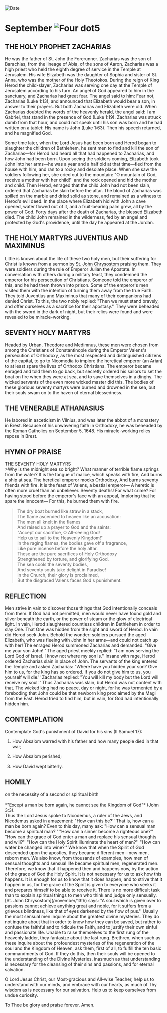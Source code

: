 
<RunningHead />
<Image src="/title-imprint.png" height={68} width={50} alt="Date" className="title-imprint"/>

# <div id="date">September <Image className="four-dot" src="/four-dot.png" height={15} width={15} alt="Four dot" />5</div>

## THE HOLY PROPHET ZACHARIAS

He was the father of St. John the Forerunner. Zacharias was the son of Barachias, from the lineage of Abia, of the sons of Aaron. Zacharias was a high priest who held the eighth degree of service in the Temple at Jerusalem. His wife Elizabeth was the daughter of Sophia and sister of St. Anna, who was the mother of the Holy Theotokos. During the reign of King Herod the child-slayer, Zacharias was serving one day at the Temple of Jerusalem according to his turn. An angel of God appeared to him in the sanctuary, and Zacharias had great fear. The angel said to him: Fear not, Zacharias (Luke 1:13), and announced that Elizabeth would bear a son, in answer to their prayers. But both Zacharias and Elizabeth were old. When Zacharias doubted the words of the heavenly herald, the angel said: I am Gabriel, that stand in the presence of God (Luke 1:19). Zacharias was struck dumb from that hour, and could not speak until his son was born and he had written on a tablet: His name is John (Luke 1:63). Then his speech returned, and he magnified God.

Some time later, when the Lord Jesus had been born and Herod began to slaughter the children of Bethlehem, he sent men to find and kill the son of Zacharias—for Herod had heard all that had happened to Zacharias, and how John had been born. Upon seeing the soldiers coming, Elizabeth took John into her arms—he was a year and a half old at that time—fled from the house with him, and ran to a rocky and desolate place. When she saw the soldiers following her, she cried out to the mountain: "O mountain of God, receive a mother with her child!'' and the rock opened and hid the mother and child. Then Herod, enraged that the child John had not been slain, ordered that Zacharias be slain before the altar. The blood of Zacharias was spilled on the marble and dried solid as stone, and remained as a witness to Herod's evil deed. In the place where Elizabeth hid with John a cave opened, water flowed out of it, and a fruit-bearing palm grew, all by the power of God. Forty days after the death of Zacharias, the blessed Elizabeth died. The child John remained in the wilderness, fed by an angel and protected by God's providence, until the day he appeared at the Jordan.

## THE HOLY MARTYRS JUVENTIUS AND MAXIMINUS

Little is known about the life of these two holy men, but their suffering for Christ is known from a sermon by [St. John Chrysostom](/november/13th) praising them. They were soldiers during the rule of Emperor Julian the Apostate. In conversation with others during a military feast, they condemned the emperor for his persecution of Christians. Someone told the emperor of this, and he had them thrown into prison. Some of the emperor's men visited them with the intention of turning them away from the true Faith. They told Juventius and Maximinus that many of their companions had denied Christ. To this, the two nobly replied: "Then we must stand bravely, and offer ourselves as a sacrifice for their apostasy.'' They were beheaded with the sword in the dark of night, but their relics were found and were revealed to be miracle-working.

## SEVENTY HOLY MARTYRS

Headed by Urban, Theodore and Medimnus, these men were chosen from among the Christians of Constantinople during the Emperor Valens's persecution of Orthodoxy, as the most respected and distinguished citizens of the capital, to go to Nicomedia to implore the heretical emperor (an Arian) to at least spare the lives of Orthodox Christians. The emperor became enraged and told them to go back, but secretly ordered his sailors to set the boat on fire when they were at sea, and to save themselves in a dinghy. The wicked servants of the even more wicked master did this. The bodies of these glorious seventy martyrs were burned and drowned in the sea, but their souls swam on to the haven of eternal blessedness.

## THE VENERABLE ATHANASIUS

He labored in asceticism in Vilnius, and was later the abbot of a monastery in Brest. Because of his unwavering faith in Orthodoxy, he was beheaded by the Roman Catholics on September 5, 1648. His miracle-working relics repose in Brest.


## HYMN OF PRAISE
<div style={{textAlign:'center', color:'crimson', fontWeight:'bold'}}>
THE SEVENTY HOLY MARTYRS
</div>
>Why is the midnight sea so bright?  
What manner of terrible flame springs from the water?  
It is the tongue of malice, which speaks with fire,  
And burns a ship at sea.  
The heretical emperor mocks Orthodoxy,  
And burns seventy friends with fire.  
It is the feast of Valens, a bestial emperor—  
A heretic is often more cruel than an unbeliever.  
Seventy deaths! For what crime?  
For having stood before the emperor's face with an appeal,  
Imploring that he spare the innocent—  
For this, he burned them with fire.  

>The dry boat burned like straw in a stack,  
The flame ascended to heaven like an accusation:  
The men all knelt in the flames  
And raised up a prayer to God and the saints:  
"Accept our sacrifice, O All-seeing God!  
Help us to sail to the Heavenly Kingdom!''  
In the raging flames, the bodies gave off a fragrance,  
Like pure incense before the holy altar.  
These are the pure sacrifices of Holy Orthodoxy  
Strengthened by torture, and glorifying God.  
The sea cools the seventy bodies,  
And seventy souls take delight in Paradise!  
In the Church, their glory is proclaimed,  
But the disgraced Valens faces God's punishment.  


## REFLECTION
Men strive in vain to discover those things that God intentionally conceals from them. If God had not permitted, men would never have found gold and silver beneath the earth, or the power of steam or the glow of electrical light. In vain, Herod slaughtered countless children in Bethlehem in order to slay One. That One was hidden from the sight and sword of Herod. In vain did Herod seek John. Behold the wonder: soldiers pursued the aged Elizabeth, who was fleeing with John in her arms—and could not catch up with her! The enraged Herod summoned Zacharias and demanded: "Give me your son John!'' The aged priest meekly replied: "I am now serving the Lord God of Israel. I know not where my son is.'' Insane with rage, Herod ordered Zacharias slain in place of John. The servants of the king entered the Temple and asked Zacharias: "Where have you hidden your son? Give him to us, for the king has so ordered. If you do not give him to us, you yourself will die.'' Zacharias replied: "You will kill my body but the Lord will receive my soul.'' Thus Zacharias was slain, but Herod was not content with that. The wicked king had no peace, day or night, for he was tormented by a foreboding that John could be that newborn king proclaimed by the Magi from the East. Herod tried to find him, but in vain, for God had intentionally hidden him.


## CONTEMPLATION

Contemplate God's punishment of David for his sins (II Samuel 17):

1. How Absalom warred with his father and how many people died in that war;

2. How Absalom perished;

3. How David wept bitterly.


## HOMILY
<div style={{textAlign:'center', color:'crimson', fontWeight:'bold'}}>
on the necessity of a second or spiritual birth
</div>
<br />
<div style={{textAlign:'right'}}>
*"Except a man be born again, he cannot see the Kingdom of God"* (John 3:3).
</div>
Thus the Lord Jesus spoke to Nicodemus, a ruler of the Jews, and Nicodemus asked in amazement: "How can this be?'' That is, how can a man be born again? Even to this day, many ask: "How can a sensual man become a spiritual man?'' "How can a sinner become a righteous one?'' "How can the grace of God enter a man and replace his sensual thoughts and will?'' "How can the Holy Spirit illuminate the heart of man?'' "How can water be changed into wine?'' We know that when the Spirit of God descended upon the apostles, they became different men—new men, reborn men. We also know, from thousands of examples, how men of sensual thoughts and sensual life became spiritual men, regenerated men. Therefore, we know that it happened then and happens now, by the action of the grace of God the Holy Spirit. It is not necessary for us to ask how this happens. It is enough for us to know that it does happen, and to strive that it happen in us, for the grace of the Spirit is given to everyone who seeks it and prepares himself to be able to receive it. There is no more difficult task than to explain spiritual things to men who think and judge only sensually. [St. John Chrysostom](/november/13th) says: "A soul which is given over to passions cannot achieve anything great and noble, for it suffers from a grievous blindness, like that of eyes darkened by the flow of pus.'' Usually the most sensual men inquire about the greatest divine mysteries. They do not inquire about that in order to know how they can be saved, but rather to confuse the faithful and to ridicule the Faith, and to justify their own sinful and passionate life. Unable to raise themselves to the first rung of the heavenly ladder, they fantasize about the last rung. Brethren, when such as these inquire about the profoundest mysteries of the regeneration of the soul and the Kingdom of Heaven, ask them, first of all, to fulfill the ten basic commandments of God. If they do this, then their souls will be opened to the understanding of the Divine Mysteries, inasmuch as that understanding is necessary for the cleansing of their sins and passions, and for eternal salvation.

O Lord Jesus Christ, our Most-gracious and All-wise Teacher, help us to understand with our minds, and embrace with our hearts, as much of Thy wisdom as is necessary for our salvation. Help us to keep ourselves from undue curiosity.

To Thee be glory and praise forever. Amen.
